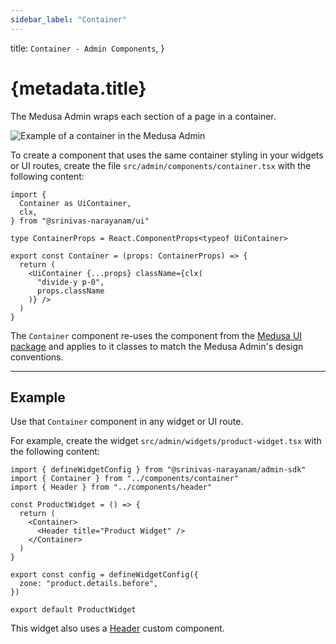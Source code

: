 ```yaml
---
sidebar_label: "Container"
---
```


  title: `Container - Admin Components`,
}

# {metadata.title}

The Medusa Admin wraps each section of a page in a container.

![Example of a container in the Medusa Admin](https://res.cloudinary.com/dza7lstvk/image/upload/v1728287102/Medusa%20Resources/container_soenir.png)

To create a component that uses the same container styling in your widgets or UI routes, create the file `src/admin/components/container.tsx` with the following content:

```tsx
import { 
  Container as UiContainer,
  clx,
} from "@srinivas-narayanam/ui"

type ContainerProps = React.ComponentProps<typeof UiContainer>

export const Container = (props: ContainerProps) => {
  return (
    <UiContainer {...props} className={clx(
      "divide-y p-0",
      props.className
    )} />
  )
}
```

The `Container` component re-uses the component from the [Medusa UI package](!ui!/components/container) and applies to it classes to match the Medusa Admin's design conventions.

---

## Example

Use that `Container` component in any widget or UI route.

For example, create the widget `src/admin/widgets/product-widget.tsx` with the following content:

```tsx title="src/admin/widgets/product-widget.tsx"
import { defineWidgetConfig } from "@srinivas-narayanam/admin-sdk"
import { Container } from "../components/container"
import { Header } from "../components/header"

const ProductWidget = () => {
  return (
    <Container>
      <Header title="Product Widget" />
    </Container>
  )
}

export const config = defineWidgetConfig({
  zone: "product.details.before",
})

export default ProductWidget
```

This widget also uses a [Header](../header/page.mdx) custom component.

